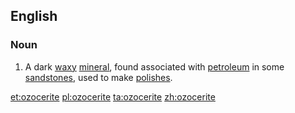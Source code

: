 ==English==

===Noun===
{{en-noun}}

# {{context|mineralogy|lang=en}} A dark [[waxy]] [[mineral]], found associated with [[petroleum]] in some [[sandstone]]s, used to make [[polish]]es.

[[et:ozocerite]]
[[pl:ozocerite]]
[[ta:ozocerite]]
[[zh:ozocerite]]